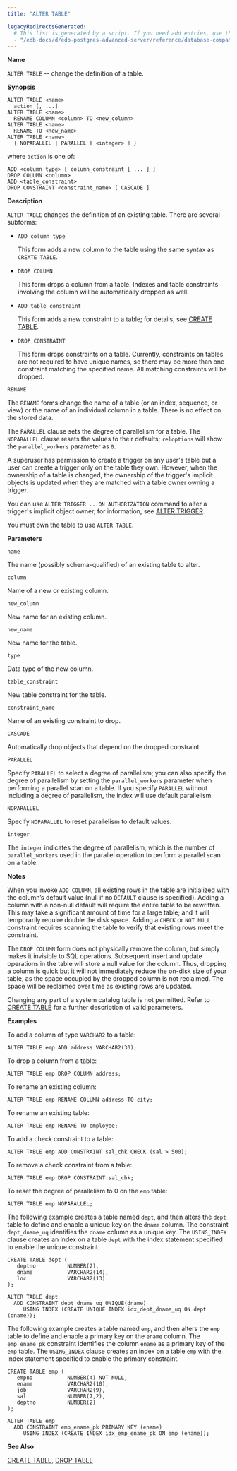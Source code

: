 ```yaml
---
title: "ALTER TABLE"

legacyRedirectsGenerated:
  # This list is generated by a script. If you need add entries, use the `legacyRedirects` key.
  - "/edb-docs/d/edb-postgres-advanced-server/reference/database-compatibility-for-oracle-developers-sql-guide/13/alter_table.html"
---
```


<div id="alter_table" class="registered_link"></div>

**Name**

`ALTER TABLE` -- change the definition of a table.

**Synopsis**

```text
ALTER TABLE <name>
  action [, ...]
ALTER TABLE <name>
  RENAME COLUMN <column> TO <new_column>
ALTER TABLE <name>
  RENAME TO <new_name>
ALTER TABLE <name>
  { NOPARALLEL | PARALLEL [ <integer> ] }
```

where `action` is one of:

```text
ADD <column type> [ column_constraint [ ... ] ]
DROP COLUMN <column>
ADD <table_constraint>
DROP CONSTRAINT <constraint_name> [ CASCADE ]
```

**Description**

`ALTER TABLE` changes the definition of an existing table. There are several subforms:

-   `ADD column type`

    This form adds a new column to the table using the same syntax as `CREATE TABLE`.

-   `DROP COLUMN`

    This form drops a column from a table. Indexes and table constraints involving the column will be automatically dropped as well.

-   `ADD table_constraint`

    This form adds a new constraint to a table; for details, see [CREATE TABLE](36_create_table/#create_table).

-   `DROP CONSTRAINT`

    This form drops constraints on a table. Currently, constraints on tables are not required to have unique names, so there may be more than one constraint matching the specified name. All matching constraints will be dropped.

`RENAME`

 The `RENAME` forms change the name of a table (or an index, sequence, or view) or the name of an individual column in a table. There is no effect on the stored data.

The `PARALLEL` clause sets the degree of parallelism for a table. The `NOPARALLEL` clause resets the values to their defaults; `reloptions` will show the `parallel_workers` parameter as `0`.

A superuser has permission to create a trigger on any user's table but a user can create a trigger only on the table they own. However, when the ownership of a table is changed, the ownership of the trigger's implicit objects is updated when they are matched with a table owner owning a trigger.

You can use `ALTER TRIGGER ...ON AUTHORIZATION` command to alter a trigger's implicit object owner, for information, see [ALTER TRIGGER](13_alter_trigger/#alter_trigger).

You must own the table to use `ALTER TABLE`.

**Parameters**

`name`

 The name (possibly schema-qualified) of an existing table to alter.

`column`

 Name of a new or existing column.

`new_column`

 New name for an existing column.

`new_name`

 New name for the table.

`type`

 Data type of the new column.

`table_constraint`

 New table constraint for the table.

`constraint_name`

 Name of an existing constraint to drop.

`CASCADE`

 Automatically drop objects that depend on the dropped constraint.

`PARALLEL`

 Specify `PARALLEL` to select a degree of parallelism; you can also specify the degree of parallelism by setting the `parallel_workers` parameter when performing a parallel scan on a table. If you specify `PARALLEL` without including a degree of parallelism, the index will use default parallelism.

`NOPARALLEL`

 Specify `NOPARALLEL` to reset parallelism to default values.

`integer`

 The `integer` indicates the degree of parallelism, which is the number of `parallel_workers` used in the parallel operation to perform a parallel scan on a table.

**Notes**

When you invoke `ADD COLUMN`, all existing rows in the table are initialized with the column’s default value (null if no `DEFAULT` clause is specified). Adding a column with a non-null default will require the entire table to be rewritten. This may take a significant amount of time for a large table; and it will temporarily require double the disk space. Adding a `CHECK` or `NOT NULL` constraint requires scanning the table to verify that existing rows meet the constraint.

The `DROP COLUMN` form does not physically remove the column, but simply makes it invisible to SQL operations. Subsequent insert and update operations in the table will store a null value for the column. Thus, dropping a column is quick but it will not immediately reduce the on-disk size of your table, as the space occupied by the dropped column is not reclaimed. The space will be reclaimed over time as existing rows are updated.

Changing any part of a system catalog table is not permitted. Refer to [CREATE TABLE](36_create_table/#create_table) for a further description of valid parameters.

**Examples**

To add a column of type `VARCHAR2` to a table:

```text
ALTER TABLE emp ADD address VARCHAR2(30);
```

To drop a column from a table:

```text
ALTER TABLE emp DROP COLUMN address;
```

To rename an existing column:

```text
ALTER TABLE emp RENAME COLUMN address TO city;
```

To rename an existing table:

```text
ALTER TABLE emp RENAME TO employee;
```

To add a check constraint to a table:

```text
ALTER TABLE emp ADD CONSTRAINT sal_chk CHECK (sal > 500);
```

To remove a check constraint from a table:

```text
ALTER TABLE emp DROP CONSTRAINT sal_chk;
```

To reset the degree of parallelism to 0 on the `emp` table:

```text
ALTER TABLE emp NOPARALLEL;
```

The following example creates a table named `dept`, and then alters the `dept` table to define and enable a unique key on the `dname` column. The constraint `dept_dname_uq` identifies the `dname` column as a unique key. The `USING_INDEX` clause creates an index on a table `dept` with the index statement specified to enable the unique constraint.

```text
CREATE TABLE dept (
   deptno          NUMBER(2),
   dname           VARCHAR2(14),
   loc             VARCHAR2(13)
);
```

```text
ALTER TABLE dept
  ADD CONSTRAINT dept_dname_uq UNIQUE(dname)
     USING INDEX (CREATE UNIQUE INDEX idx_dept_dname_uq ON dept (dname));
```

The following example creates a table named `emp`, and then alters the `emp` table to define and enable a primary key on the `ename` column. The `emp_ename_pk` constraint identifies the column `ename` as a primary key of the `emp` table. The `USING_INDEX` clause creates an index on a table `emp` with the index statement specified to enable the primary constraint.

```text
CREATE TABLE emp (
   empno           NUMBER(4) NOT NULL,
   ename           VARCHAR2(10),
   job             VARCHAR2(9),
   sal             NUMBER(7,2),
   deptno          NUMBER(2)
);
```

```text
ALTER TABLE emp
  ADD CONSTRAINT emp_ename_pk PRIMARY KEY (ename)
     USING INDEX (CREATE INDEX idx_emp_ename_pk ON emp (ename));
```

**See Also**

[CREATE TABLE](36_create_table/#create_table), [DROP TABLE](57_drop_table/#drop_table)
